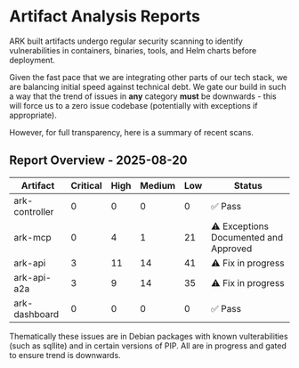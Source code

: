 # Artifact Analysis Reports

ARK built artifacts undergo regular security scanning to identify vulnerabilities in containers, binaries, tools, and Helm charts before deployment.

Given the fast pace that we are integrating other parts of our tech stack, we are balancing initial speed against technical debt. We gate our build in such a way that the trend of issues in **any** category **must** be downwards - this will force us to a zero issue codebase (potentially with exceptions if appropriate).

However, for full transparency, here is a summary of recent scans.

## Report Overview - 2025-08-20

| Artifact | Critical | High | Medium | Low | Status |
|----------|----------|------|--------|-----|---------|
| ark-controller | 0 | 0 | 0 | 0 | ✅ Pass |
| ark-mcp | 0 | 4 | 1 | 21 | ⚠️ Exceptions Documented and Approved |
| ark-api | 3 | 11 | 14 | 41 | ⚠️ Fix in progress |
| ark-api-a2a | 3 | 9 | 14 | 35 | ⚠️ Fix in progress |
| ark-dashboard | 0 | 0 | 0 | 0 | ✅ Pass |

Thematically these issues are in Debian packages with known vulterabilities (such as sqllite) and in certain versions of PIP. All are in progress and gated to ensure trend is downwards.

